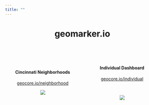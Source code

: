 ```yaml
---
title: ""
---
```


<center> <h1>geomarker.io</h1> </center>

<style>
  .col2 {
    columns: 2 200px;
    -webkit-columns: 2 200px;
    -moz-columns: 2 200px;
  }
</style>

&nbsp; 

<div class="col2">

&nbsp; 

<center> 

<h4>Cincinnati Neighborhoods</h4>

[geocore.io/neighborhood](http://ecat-app_map.amazon-shiny.duckdns.org)

[![](figs/ecat-map.gif)](http://ecat-app_map.amazon-shiny.duckdns.org) 

</center>

<center> 

&nbsp; 

<h4>Individual Dashboard</h4>

[geocore.io/individual](figs/geomarker_screenshot.png)

&nbsp; 

[![](figs/geomarker_screenshot.resize.png)](figs/geomarker_screenshot.png) 

</center>

</div>
